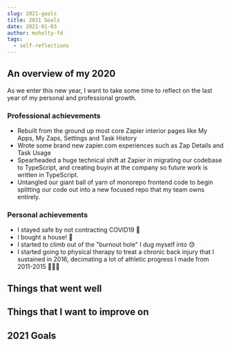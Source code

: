 ```yaml
---
slug: 2021-goals
title: 2021 Goals
date: 2021-01-03
author: msholty-fd
tags:
  - self-reflections
---
```


## An overview of my 2020

As we enter this new year, I want to take some time to reflect on the last year of my personal and professional growth.

### Professional achievements

- Rebuilt from the ground up most core Zapier interior pages like My Apps, My Zaps, Settings and Task History
- Wrote some brand new zapier.com experiences such as Zap Details and Task Usage
- Spearheaded a huge technical shift at Zapier in migrating our codebase to TypeScript, and creating buyin at the company so future work is written in TypeScript.
- Untangled our giant ball of yarn of monorepo frontend code to begin splitting our code out into a new focused repo that my team owns entirely.

### Personal achievements

- I stayed safe by not contracting COVID19 🦠
- I bought a house! 🏡
- I started to climb out of the "burnout hole" I dug myself into 😓
- I started going to physical therapy to treat a chronic back injury that I sustained in 2016, decimating a lot of athletic progress I made from 2011-2015 🏋🏻‍♀️

## Things that went well

## Things that I want to improve on

## 2021 Goals
